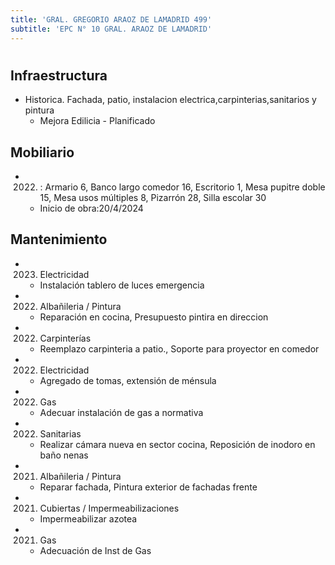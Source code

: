 ```yaml
---
title: 'GRAL. GREGORIO ARAOZ DE LAMADRID 499'
subtitle: 'EPC N° 10 GRAL. ARAOZ DE LAMADRID'
---
```


#
## Infraestructura

* Historica. Fachada, patio, instalacion electrica,carpinterias,sanitarios y pintura 
    + Mejora Edilicia - Planificado 


## Mobiliario

*  (2022) : Armario 6, Banco largo comedor 16, Escritorio 1, Mesa pupitre doble 15, Mesa usos múltiples 8, Pizarrón 28, Silla escolar 30 



    + Inicio de obra:20/4/2024 



## Mantenimiento

*  (2023) Electricidad 
    + Instalación tablero de luces emergencia

*  (2022) Albañileria / Pintura 
    + Reparación en cocina, Presupuesto pintira en direccion

*  (2022) Carpinterías 
    + Reemplazo carpinteria a patio., Soporte para proyector en comedor

*  (2022) Electricidad 
    + Agregado de tomas, extensión de ménsula

*  (2022) Gas 
    + Adecuar instalación de gas a normativa

*  (2022) Sanitarias 
    + Realizar cámara nueva en sector cocina, Reposición de inodoro en baño nenas

*  (2021) Albañileria / Pintura 
    + Reparar fachada, Pintura exterior de fachadas frente

*  (2021) Cubiertas / Impermeabilizaciones 
    + Impermeabilizar azotea

*  (2021) Gas 
    + Adecuación de Inst de Gas






